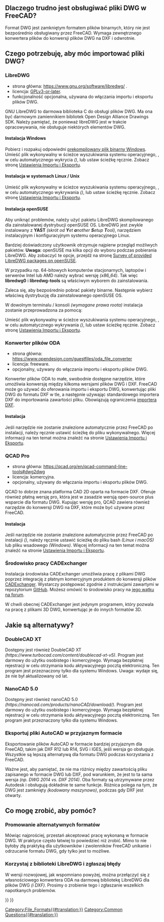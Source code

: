 <languages/>
{{TOCright}}

{{Fake heading|sub=4|< Powrót do [[FreeCAD_Howto_Import_Export|FreeCAD Jak importować eksportować]]}}  

<span id="Why_is_it_hard_to_support_DWG_Files_in_FreeCAD?"></span>
==Dlaczego trudno jest obsługiwać pliki DWG w FreeCAD?==

Format DWG jest zamkniętym formatem plików binarnych, który nie jest bezpośrednio obsługiwany przez FreeCAD. Wymaga zewnętrznego konwertera plików do konwersji plików DWG na DXF i odwrotnie.

<span id="What_do_I_need_to_be_able_to_import_DWG_files?"></span>
==Czego potrzebuję, aby móc importować pliki DWG?==

===LibreDWG===

* strona główna: https://www.gnu.org/software/libredwg/ .
* licencja: [https://savannah.gnu.org/projects/libredwg/ GPLv3-or-later].
* funkcjonalność opcjonalna, używana do włączania importu i eksportu plików DWG.

GNU LibreDWG to darmowa biblioteka C do obsługi plików DWG. Ma ona być darmowym zamiennikiem bibliotek Open Design Alliance Drawings SDK. Należy pamiętać, że ponieważ libreDWG jest w trakcie opracowywania, nie obsługuje niektórych elementów DWG.

<span id="Installation_Windows"></span>
====Instalacja Windows====

Pobierz i rozpakuj odpowiedni [https://github.com/LibreDWG/libredwg/releases prekompilowany plik binarny Windows]. Umieść plik wykonywalny w ścieżce wyszukiwania systemu operacyjnego, {{Incode|os.getenv("PATH")}}, w celu automatycznego wykrycia ''({{Version/pl|0.21}})'', lub ustaw ścieżkę ręcznie. Zobacz stronę [[Import_Export_Preferences/pl#DWG|Ustawienia Importu i Eksportu]].

<span id="Installation_Linux/Unix_systems"></span>
====Instalacja w systemach Linux / Unix====

{{Code|lang=shell|code=
git clone --recurse-submodules https://github.com/LibreDWG/libredwg.git
cd libredwg
mkdir build
cd build
cmake ..
make
make install # lub użyj checkinstall, lub po prostu zlokalizuj i skopiuj dwg2dxf
             # do lokalizacji plików wykonywalnych, zostanie ono automatycznie wykryte przez FreeCAD
}}

Umieść plik wykonywalny w ścieżce wyszukiwania systemu operacyjnego, {{Incode|os.getenv("PATH")}}, w celu automatycznego wykrywania ''({{Version/pl|0.21}})'', lub ustaw ścieżkę ręcznie. Zobacz stronę [[Import_Export_Preferences/pl#DWG|Ustawienia Importu i Eksportu]].

<span id="Installation_openSUSE"></span>
====Instalacja openSUSE====

Aby uniknąć problemów, należy użyć pakietu LibreDWG skompilowanego dla zainstalowanej dystrybucji openSUSE OS. 
LibreDWG jest zwykle instalowany z '''YAST''' ''(skrót od '''Y'''et '''a'''nother '''S'''etup '''T'''ool)'', narzędziem instalacyjnym i konfiguracyjnym systemu operacyjnego Linux. 

Bardziej doświadczony użytkownik otrzymuje najpierw przegląd możliwych pakietów.
'''Uwaga:''' openSUSE ma kilka opcji do wyboru podczas pobierania LibreDWG. 
Aby zobaczyć te opcje, przejdź na stronę [https://software.opensuse.org/search?utf8=%E2%9C%93&baseproject=ALL&q=libredwg Survey of provided LibreDWG packages on openSUSE]. 

W przypadku np. 64-bitowych komputerów stacjonarnych, laptopów i serwerów Intel lub AMD należy wybrać wersję ''(x86_64)''. Tak więc '''libredwg0''' i '''libredwg-tools''' są właściwym wyborem do zainstalowania. 

Zaleca się, aby bezpośrednio pobrać pakiety binarne. Następnie wybierz właściwą dystrybucję dla zainstalowanego openSUSE OS.

W dowolnym terminalu / konsoli ''(wymagane prawa roota)'' instalacja zostanie przeprowadzona za pomocą:

{{Code|code=
zypper install libredwg0 libredwg-tools
}}

Umieść plik wykonywalny w ścieżce wyszukiwania systemu operacyjnego, {{Incode|os.getenv("PATH")}}, w celu automatycznego wykrywania ''({{Version/pl|0.21}})'', lub ustaw ścieżkę ręcznie. Zobacz stronę [[Import_Export_Preferences/pl#DWG|Ustawienia Importu i Eksportu]].

<span id="ODA_File_Converter"></span>
===Konwerter plików ODA===

* strona główna: https://www.opendesign.com/guestfiles/oda_file_converter
* licencja: freeware.
* opcjonalny, używany do włączania importu i eksportu plików DWG.

Konwerter plików ODA to małe, swobodnie dostępne narzędzie, które umożliwia konwersję między kilkoma wersjami plików DWG i DXF. FreeCAD może go używać do oferowania importu i eksportu DWG, konwertując pliki DWG do formatu DXF w tle, a następnie używając standardowego importera DXF do importowania zawartości pliku. Obowiązują ograniczenia [[Draft_DXF/pl|importera DXF]].

<span id="Installation"></span>
====Instalacja====

Jeśli narzędzie nie zostanie znalezione automatycznie przez FreeCAD po instalacji, należy ręcznie ustawić ścieżkę do pliku wykonywalnego. Więcej informacji na ten temat można znaleźć na stronie [[Import_Export_Preferences/pl#DWG|Ustawienia Importu i Eksportu]].

<span id="QCAD_pro"></span>
===QCAD Pro===

{{Version/pl|0.20}}

* strona główna: https://qcad.org/en/qcad-command-line-tools#dwg2dwg
* licencja: komercyjna.
* opcjonalny, używany do włączania importu i eksportu plików DWG.

QCAD to dobrze znana platforma CAD 2D oparta na formacie DXF. Oferuje również płatną wersję pro, która jest w zasadzie wersją open-source plus wsparcie dla formatu DWG. Kupując wersję pro, QCAD zawiera również narzędzie do konwersji DWG na DXF, które może być używane przez FreeCAD.

<span id="Installation"></span>
====Instalacja====

Jeśli narzędzie nie zostanie znalezione automatycznie przez FreeCAD po instalacji ''({{Version/pl|0.21}})'', należy ręcznie ustawić ścieżkę do pliku bash ''(Linux i macOS)'' lub pliku wsadowego ''(Windows)''. Więcej informacji na ten temat można znaleźć na stronie [[Import_Export_Preferences/pl#DWG|Ustawienia Importu i Eksportu]].

<span id="CADExchanger_Workbench"></span>
===Środowisko pracy CADExchanger===

Instalacja środowiska CADExchanger umożliwia pracę z plikami DWG poprzez integrację z płatnym komercyjnym produktem do konwersji plików [https://cadexchanger.com/ CADExchanger]. Wystarczy postępować zgodnie z instrukcjami zawartymi w repozytorium [https://github.com/yorikvanhavre/CADExchanger GitHub]. Możesz omówić to środowisko pracy na [https://forum.freecadweb.org/viewtopic.php?f=9&t=22227&p=462421 jego wątku na forum].

W chwili obecnej CADExchanger jest jedynym programem, który pozwala na pracę z plikami 3D DWG, konwertując je do innych formatów 3D.

<span id="What_are_the_alternatives?"></span>
==Jakie są alternatywy?==

===DoubleCAD XT===

Dostępny jest również DoubleCAD XT ''(https://www.turbocad.com/content/doublecad-xt-v5)''. Program jest darmowy do użytku osobistego i komercyjnego. Wymaga bezpłatnej rejestracji w celu otrzymania kodu aktywacyjnego pocztą elektroniczną. Ten program jest przeznaczony tylko dla systemu Windows. Uwaga: wydaje się, że nie był aktualizowany od lat.

===NanoCAD 5.0===

Dostępny jest również nanoCAD 5.0 ''(https://nanocad.com/products/nanoCAD/download/)''. Program jest darmowy do użytku osobistego i komercyjnego. Wymaga bezpłatnej rejestracji w celu otrzymania kodu aktywacyjnego pocztą elektroniczną. Ten program jest przeznaczony tylko dla systemu Windows.

<span id="Export_your_AutoCAD_files_in_friendly_format"></span>
===Eksportuj pliki AutoCAD w przyjaznym formacie===

Eksportowanie plików AutoCAD w formacie bardziej przyjaznym dla FreeCAD, takim jak DXF R12 lub R14, SVG i IGES, jeśli wersja go obsługuje. Wszystkie są lepszą alternatywą dla formatu DWG podczas korzystania z FreeCAD. 

Ważne jest, aby pamiętać, że nie ma różnicy między zawartością pliku zapisanego w formacie DWG lub DXF, pod warunkiem, że jest to ta sama wersja ''(np. DWG 2014 vs. DXF 2014)''. Oba formaty są utrzymywane przez Autodesk i obsługują dokładnie te same funkcje. Różnica polega na tym, że DWG jest zamknięty ''(kodowany maszynowo)'', podczas gdy DXF jest otwarty.

<span id="What_can_I_do_to_help?"></span>
==Co mogę zrobić, aby pomóc?==

<span id="Promote_the_use_of_alternative_formats"></span>
===Promowanie alternatywnych formatów===

Mówiąc najprościej, przestań akceptować pracę wykonaną w formacie DWG. W praktyce często łatwiej to powiedzieć niż zrobić. Mimo to nie byłoby złą praktyką dla użytkowników i zwolenników FreeCAD unikanie i odrzucanie formatu DWG, gdy tylko jest to możliwe.

<span id="Use_the_LibreDWG_library_and_file_bug_reports"></span>
===Korzystaj z biblioteki LibreDWG i zgłaszaj błędy===

W wersji rozwojowej, jak wspomniano powyżej, można przełączyć się z własnościowego konwertera ODA na darmową bibliotekę LibreDWG dla plików DWG ''(i DXF)''. Prosimy o zrobienie tego i zgłaszanie wszelkich napotkanych problemów.


{{Draft Tools navi{{#translation:}}}}
{{Userdocnavi{{#translation:}}}}
[[Category:File_Formats{{#translation:}}]]
[[Category:Common Questions{{#translation:}}]]